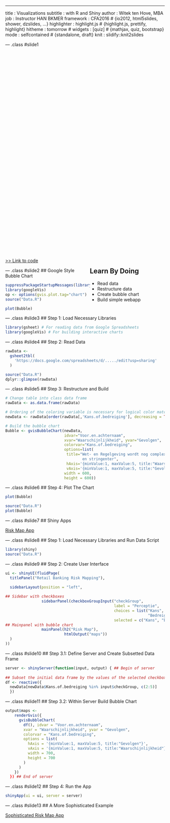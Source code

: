 ---
title       : Visualizations
subtitle    : with R and Shiny
author      : Witek ten Hove, MBA
job         : Instructor HAN BKMER
framework   : CFA2016        # {io2012, html5slides, shower, dzslides, ...}
highlighter : highlight.js  # {highlight.js, prettify, highlight}
hitheme     : tomorrow      # 
widgets     : [quiz]            # {mathjax, quiz, bootstrap}
mode        : selfcontained # {standalone, draft}
knit        : slidify::knit2slides

--- .class #slide1 


<style>
#slide1 {
  background-color:#cc99ff;
}
</style>

<div style='float:left;width:50%;background-image: url("assets/img/wecan.jpg"); height: 650px; width: 500px;color:#FFF;'>
</div>
<div style='float:right;width:47%;'>
<h2>Learn By Doing</h2>
<ul>
  <li>Read data</li>
  <li>Restructure data</li>
  <li>Create bubble chart</li>
  <li>Build simple webapp</li>
</ul>
</div>
[>> Link to code](https://github.com/witusj/Vis)

--- .class #slide2
## Google Style Bubble Chart

<style>
#slide2 {
  background-color:#ffb366;
}
</style>

```r
suppressPackageStartupMessages(library(googleVis))
library(googleVis)
op <- options(gvis.plot.tag="chart")
source("Data.R")
```

```r
plot(Bubble)
``` 

--- .class #slide3
## Step 1: Load Necessary Libraries

<style>
#slide3 {
  background-color:#99ccff;
}
</style>

```r
library(gsheet) # For reading data from Google Spreadsheets
library(googleVis) # For building interactive charts
```

--- .class #slide4
## Step 2: Read Data

<style>
#slide4 {
  background-color:#85e085;
}
</style>

```r
rawData <-
  gsheet2tbl(
    'https://docs.google.com/spreadsheets/d/...../edit?usp=sharing'
  )
```

```r
source("Data.R")
dplyr::glimpse(rawData)
```

--- .class #slide5
## Step 3: Restructure and Build

<style>
#slide5 {
  background-color:#ff99cc;
}
</style>

```r
# Change table into class data frame
rawData <- as.data.frame(rawData)

# Ordering of the coloring variable is necessary for logical color matching
newData <- rawData[order(rawData[,'Kans.of.bedreiging'], decreasing = TRUE),]

# Build the bubble chart
Bubble <- gvisBubbleChart(newData,
                          idvar="Voor.en.achternaam", 
                          xvar="Waarschijnlijkheid", yvar="Gevolgen",
                          colorvar="Kans.of.bedreiging",
                          options=list(
                           title="Wet- en Regelgeving wordt nog complexer 
                                  en stringenter",
                           hAxis='{minValue:1, maxValue:5, title:"Waarschijnlijkheid"}',
                           vAxis='{minValue:1, maxValue:5, title:"Gevolgen"}',
                          width = 600,
                          height = 600))
```

--- .class #slide6
## Step 4: Plot The Chart

<style>
#slide6 {
  background-color:#6fdcdc;
}
</style>

```r
plot(Bubble)
```

```r
source("Data.R")
plot(Bubble)
``` 

--- .class #slide7
## Shiny Apps

<style>
#slide7 {
  background-color:#ffe066;
}
</style>

[Risk Map App](https://tenhove.shinyapps.io/Vis1/)

--- .class #slide8
## Step 1: Load Necessary Libraries and Run Data Script

<style>
#slide8 {
  background-color:#99ccff;
}
</style>

```r
library(shiny)
source("Data.R")
```


--- .class #slide9
## Step 2: Create User Interface

<style>
#slide9 {
  background-color:#79d2a6;
}
</style>

```r
ui <- shinyUI(fluidPage(
  titlePanel("Retail Banking Risk Mapping"),
 
  sidebarLayout(position = "left",

## Sidebar with checkboxes 
                sidebarPanel(checkboxGroupInput("checkGroup", 
                                                label = "Perceptie", 
                                                choices = list("Kans", 
                                                               "Bedreiging"),
                                                selected = c("Kans", "Bedreiging"))),
## Mainpanel with bubble chart
                mainPanel(h2("Risk Map"),
                          htmlOutput("maps"))
  )
))
```

--- .class #slide10
## Step 3.1: Define Server and Create Subsetted Data Frame

<style>
#slide10 {
  background-color:#ffbf80;
}
</style>

```r
server <- shinyServer(function(input, output) { ## Begin of server
  
## Subset the initial data frame by the values of the selected checkboxes
df <- reactive({
  newData[newData$Kans.of.bedreiging %in% input$checkGroup, c(2:5)]
  })
```

--- .class #slide11
## Step 3.2: Within Server Build Bubble Chart

<style>
#slide11 {
  background-color:#99b3ff;
}
</style>

```r
output$maps <-
    renderGvis({
      gvisBubbleChart(
        df(), idvar = "Voor.en.achternaam",
        xvar = "Waarschijnlijkheid", yvar = "Gevolgen",
        colorvar = "Kans.of.bedreiging",
        options = list(
          hAxis = '{minValue:1, maxValue:5, title:"Gevolgen"}',
          vAxis = '{minValue:1, maxValue:5, title:"Waarschijnlijkheid"}',
          width = 700,
          height = 700
        )
      )
    })
  }) ## End of server
```

--- .class #slide12
## Step 4: Run the App

<style>
#slide12 {
  background-color:#ff4da6;
}
</style>

```r
shinyApp(ui = ui, server = server)
```

--- .class #slide13
## A More Sophisticated Example

<style>
#slide13 {
  background-color:#99cc00;
}
</style>

[Sophisticated Risk Map App](https://tenhove.shinyapps.io/Survey/)
